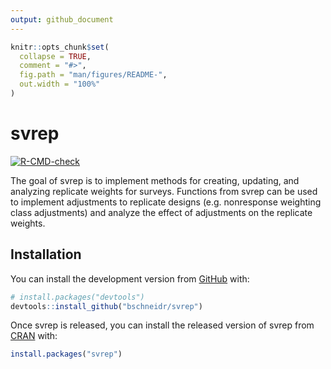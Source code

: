 ```yaml
---
output: github_document
---
```


<!-- README.md is generated from README.Rmd. Please edit that file -->

```r
knitr::opts_chunk$set(
  collapse = TRUE,
  comment = "#>",
  fig.path = "man/figures/README-",
  out.width = "100%"
)
```

# svrep

<!-- badges: start -->
[![R-CMD-check](https://github.com/bschneidr/svrep/workflows/R-CMD-check/badge.svg)](https://github.com/bschneidr/svrep/actions)
<!-- badges: end -->

The goal of svrep is to implement methods for creating, updating, and analyzing replicate weights for surveys. Functions from svrep can be used to implement adjustments to replicate designs (e.g. nonresponse weighting class adjustments) and analyze the effect of adjustments on the replicate weights.

## Installation

You can install the development version from [GitHub](https://github.com/) with:

``` r
# install.packages("devtools")
devtools::install_github("bschneidr/svrep")
```

Once svrep is released, you can install the released version of svrep from [CRAN](https://CRAN.R-project.org) with:

``` r
install.packages("svrep")
```
